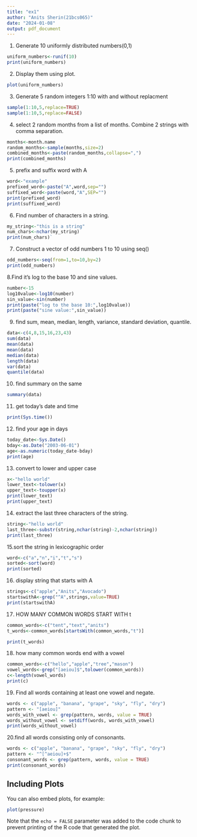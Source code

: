 ---
title: "ex1"
author: "Anits Sherin(21bcs065)"
date: "2024-01-08"
output: pdf_document
---
1. Generate 10 uniformly distributed numbers(0,1)
```{r}
uniform_numbers<-runif(10)
print(uniform_numbers)

```

2. Display them using plot.
```{r}
plot(uniform_numbers)
```
3. Generate 5 random integers 1:10 with and without replacment
```{r}
sample(1:10,5,replace=TRUE)
sample(1:10,5,replace=FALSE)

```
4. select 2 random months from a list of months. Combine 2 strings with comma separation.
```{r}
months<-month.name
random_months<-sample(months,size=2)
combined_months<-paste(random_months,collapse=",")
print(combined_months)
```
5. prefix and suffix word with A
```{r}
word<-"example"
prefixed_word<-paste("A",word,sep="")
suffixed_word<-paste(word,"A",SEP="")
print(prefixed_word)
print(suffixed_word)
```
6. Find number of characters in a string.
```{r}
my_string<-"this is a string"
num_chars<-nchar(my_string)
print(num_chars)`

```
7. Construct a vector of odd numbers 1 to 10 using seq()
```{r}
odd_numbers<-seq(from=1,to=10,by=2)
print(odd_numbers)

```
8.Find it's log to the base 10 and sine values.
```{r}
number<-15
log10value<-log10(number)
sin_value<-sin(number)
print(paste("log to the base 10:",log10value))
print(paste("sine value:",sin_value))
```
9. find sum, mean, median, length, variance, standard deviation, quantile.
```{r}
data<-c(4,8,15,16,23,43)
sum(data)
mean(data)
mean(data)
median(data)
length(data)
var(data)
quantile(data)

```
10. find summary on the same
```{r}
summary(data)

```
11. get today's date and time
```{r}
print(Sys.time())

```
12. find your age in days
```{r}
today_date<-Sys.Date()
bday<-as.Date("2003-06-01")
age<-as.numeric(today_date-bday)
print(age)

```
13. convert to lower and upper case
```{r}
x<-"hello world"
lower_text<-tolower(x)
upper_text<-toupper(x)
print(lower_text)
print(upper_text)

```
14. extract the last three characters of the string.
```{r}
string<-"hello world"
last_three<-substr(string,nchar(string)-2,nchar(string))
print(last_three)

```
15.sort the string in lexicographic order
```{r}
word<-c("a","n","i","t","s")
sorted<-sort(word)
print(sorted)
```
16.  display string that starts with A
```{r}
strings<-c("apple","Anits","Avocado")
startswithA<-grep("^A",strings,value=TRUE)
print(startswithA)
```
17. HOW MANY COMMON WORDS START WITH t
```{r}
common_words<-c("tent","text","anits")
t_words<-common_words[startsWith(common_words,"t")]

print(t_words)

```
18. how many common words end with a vowel
```{r}
common_words<-c("hello","apple","tree","mason")
vowel_words<-grep("[aeiou]$",tolower(common_words))
c<-length(vowel_words)
print(c)
```

19. Find all words containing at least one vowel and negate.
```{r}
words <- c("apple", "banana", "grape", "sky", "fly", "dry")
pattern <- "[aeiou]"
words_with_vowel <- grep(pattern, words, value = TRUE)
words_without_vowel <- setdiff(words, words_with_vowel)
print(words_without_vowel)
```
20.find all words consisting only of consonants.
```{r}
words <- c("apple", "banana", "grape", "sky", "fly", "dry")
pattern <- "^[^aeiou]+$"
consonant_words <- grep(pattern, words, value = TRUE)
print(consonant_words)

```





## Including Plots

You can also embed plots, for example:

```{r pressure, echo=FALSE}
plot(pressure)
```

Note that the `echo = FALSE` parameter was added to the code chunk to prevent printing of the R code that generated the plot.
